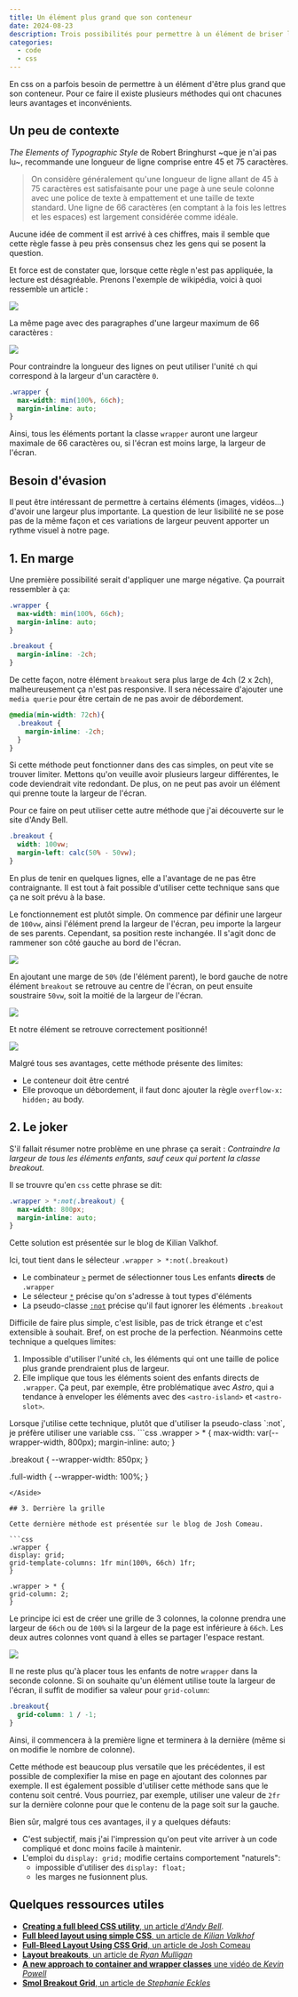 ```yaml
---
title: Un élément plus grand que son conteneur
date: 2024-08-23
description: Trois possibilités pour permettre à un élément de briser les carcans de son conteneur
categories: 
  - code
  - css
---
```


En css on a parfois besoin de permettre à un élément d'être plus grand que son conteneur. Pour ce faire il existe plusieurs méthodes qui ont chacunes leurs avantages et inconvénients.

## Un peu de contexte

*The Elements of Typographic Style* de Robert Bringhurst ~que je n'ai pas lu~, recommande une longueur de ligne comprise entre 45 et 75 caractères.
> On considère généralement qu'une longueur de ligne allant de 45 à 75 caractères est satisfaisante pour une page à une seule colonne avec une police de texte à empattement et une taille de texte standard. Une ligne de 66 caractères (en comptant à la fois les lettres et les espaces) est largement considérée comme idéale.

 Aucune idée de comment il est arrivé à ces chiffres, mais il semble que cette règle fasse à peu près consensus chez les gens qui se posent la question. 

Et force est de constater que, lorsque cette règle n'est pas appliquée, la lecture est désagréable. Prenons l'exemple de wikipédia, voici à quoi ressemble un article :

![](./wikipedia.jpeg)

La même page avec des paragraphes d'une largeur maximum de 66 caractères :

![](./wikipedia-2.jpeg)

Pour contraindre la longueur des lignes on peut utiliser l'unité `ch` qui correspond à la largeur d'un caractère `0`.

```css
.wrapper {
  max-width: min(100%, 66ch);
  margin-inline: auto;
}
```

Ainsi, tous les éléments portant la classe `wrapper` auront une largeur maximale de 66 caractères ou, si l'écran est moins large, la largeur de l'écran.

## Besoin d'évasion

Il peut être intéressant de permettre à certains éléments (images, vidéos...) d'avoir une largeur plus importante. La question de leur lisibilité ne se pose pas de la même façon et ces variations de largeur peuvent apporter un rythme visuel à notre page.

## 1. En marge

Une première possibilité serait d'appliquer une marge négative. Ça pourrait ressembler à ça: 

```css
.wrapper {
  max-width: min(100%, 66ch);
  margin-inline: auto;
}

.breakout {
  margin-inline: -2ch;
}
```

De cette façon, notre élément `breakout` sera plus large de 4ch (2 x 2ch), malheureusement ça n'est pas responsive. Il sera nécessaire d'ajouter une `media querie` pour être certain de ne pas avoir de débordement.

```css
@media(min-width: 72ch){
  .breakout {
    margin-inline: -2ch;
  }
}
```

Si cette méthode peut fonctionner dans des cas simples, on peut vite se trouver limiter. Mettons qu'on veuille avoir plusieurs largeur différentes, le code deviendrait vite redondant. De plus, on ne peut pas avoir un élément qui prenne toute la largeur de l'écran.

Pour ce faire on peut utiliser cette autre méthode que j'ai découverte sur le site d'Andy Bell.
```css
.breakout {
  width: 100vw;
  margin-left: calc(50% - 50vw);
}
```

En plus de tenir en quelques lignes, elle a l'avantage de ne pas être contraignante. Il est tout à fait possible d'utiliser cette technique sans que ça ne soit prévu à la base.

Le fonctionnement est plutôt simple. On commence par définir une largeur de `100vw`, ainsi l'élément prend la largeur de l'écran, peu importe la largeur de ses parents. Cependant, sa position reste inchangée. Il s'agit donc de rammener son côté gauche au bord de l'écran.

![](./margin-0.png)

En ajoutant une marge de `50%` (de l'élément parent), le bord gauche de notre élément `breakout` se retrouve au centre de l'écran, on peut ensuite soustraire `50vw`, soit la moitié de la largeur de l'écran.

![](./margin-1.png)

Et notre élément se retrouve correctement positionné!

![](./margin-2.png)

Malgré tous ses avantages, cette méthode présente des limites:
- Le conteneur doit être centré
- Elle provoque un débordement, il faut donc ajouter la règle `overflow-x: hidden;` au body.

## 2. Le joker

S'il fallait résumer notre problème en une phrase ça serait : *Contraindre la largeur de tous les éléments enfants, sauf ceux qui portent la classe breakout.*

Il se trouvre qu'en `css` cette phrase se dit:

```css
.wrapper > *:not(.breakout) {
  max-width: 800px;
  margin-inline: auto;
}
```

Cette solution est présentée sur le blog de Kilian Valkhof. 

Ici, tout tient dans le sélecteur `.wrapper > *:not(.breakout)`
- Le combinateur [`>`](https://developer.mozilla.org/fr/docs/Web/CSS/Child_combinator) permet de sélectionner tous Les enfants **directs** de `.wrapper`
- Le sélecteur [`*`](https://developer.mozilla.org/fr/docs/Web/CSS/Universal_selectors) précise qu'on s'adresse à tout types d'éléments 
- La pseudo-classe [`:not`](https://developer.mozilla.org/fr/docs/Web/CSS/:not) précise qu'il faut ignorer les éléments `.breakout`

Difficile de faire plus simple, c'est lisible, pas de trick étrange et c'est extensible à souhait. Bref, on est proche de la perfection. Néanmoins cette technique a quelques limites: 
1. Impossible d'utiliser l'unité `ch`, les éléments qui ont une taille de police plus grande prendraient plus de largeur.
1. Elle implique que tous les éléments soient des enfants directs de `.wrapper`. Ça peut, par exemple, être problématique avec *Astro*, qui a tendance à enveloper les éléments avec des `<astro-island>` et `<astro-slot>`.

<Aside>
  Lorsque j'utilise cette technique, plutôt que d'utiliser la pseudo-class `:not`, je préfère utiliser une variable css.
  ```css
  .wrapper > * {
    max-width: var(--wrapper-width, 800px);
    margin-inline: auto;
  }
  
  .breakout {
    --wrapper-width: 850px;
  }
  
  .full-width {
    --wrapper-width: 100%;
  }
  ```
</Aside>

## 3. Derrière la grille

Cette dernière méthode est présentée sur le blog de Josh Comeau.

```css
.wrapper {
  display: grid;
  grid-template-columns: 1fr min(100%, 66ch) 1fr;
}

.wrapper > * {
  grid-column: 2;
} 
```

Le principe ici est de créer une grille de 3 colonnes, la colonne prendra une largeur de `66ch` ou de `100%` si la largeur de la page est inférieure à `66ch`. Les deux autres colonnes vont quand à elles se partager l'espace restant.

![](./grid.png)

Il ne reste plus qu'à placer tous les enfants de notre `wrapper` dans la seconde colonne. Si on souhaite qu'un élément utilise toute la largeur de l'écran, il suffit de modifier sa valeur pour `grid-column`:

```css
.breakout{
  grid-column: 1 / -1;
}
```

Ainsi, il commencera à la première ligne et terminera à la dernière (même si on modifie le nombre de colonne).

Cette méthode est beaucoup plus versatile que les précédentes, il est possible de complexifier la mise en page en ajoutant des colonnes par exemple. Il est également possible d'utiliser cette méthode sans que le contenu soit centré. Vous pourriez, par exemple, utiliser une valeur de `2fr` sur la dernière colonne pour que le contenu de la page soit sur la gauche.

Bien sûr, malgré tous ces avantages, il y a quelques défauts:

- C'est subjectif, mais j'ai l'impression qu'on peut vite arriver à un code compliqué et donc moins facile à maintenir.
- L'emploi du `display: grid;` modifie certains comportement "naturels":
  - impossible d'utiliser des `display: float;`
  - les marges ne fusionnent plus.

## Quelques ressources utiles

- [**Creating a full bleed CSS utility**, un article *d'Andy Bell*](https://piccalil.li/blog/creating-a-full-bleed-css-utility).
- [**Full bleed layout using simple CSS**, un article de *Kilian Valkhof*](https://kilianvalkhof.com/2020/css-html/full-bleed-layout-using-simple-css/)
- [**Full-Bleed Layout Using CSS Grid**, un article de Josh Comeau](https://www.joshwcomeau.com/css/full-bleed/)
- [**Layout breakouts**, un article de *Ryan Mulligan*](https://ryanmulligan.dev/blog/layout-breakouts/)
- [**A new approach to container and wrapper classes** une vidéo de *Kevin Powell*](https://www.youtube.com/watch?v=c13gpBrnGEw)
- [**Smol Breakout Grid**, un article de *Stephanie Eckles*](https://smolcss.dev/#smol-breakout-grid)